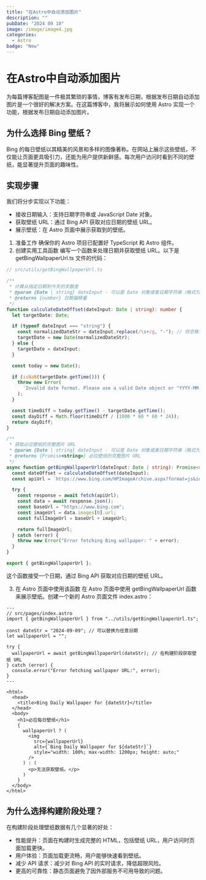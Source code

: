 ```yaml
---
title: "在Astro中自动添加图片"
description: ""
pubDate: "2024 09 10"
image: /image/image4.jpg
categories:
  - Astro
badge: "New"
---
```


# 在Astro中自动添加图片
为每篇博客配图是一件极其繁琐的事情，博客有发布日期，根据发布日期自动添加图片是一个很好的解决方案。在这篇博客中，我将展示如何使用 Astro 实现一个功能，根据发布日期自动添加图片。


## 为什么选择 Bing 壁纸？

Bing 的每日壁纸以其精美的风景和多样的图像著称。在网站上展示这些壁纸，不仅能让页面更具吸引力，还能为用户提供新鲜感。每次用户访问时看到不同的壁纸，能显著提升页面的趣味性。

## 实现步骤

我们将分步实现以下功能：

- 接收日期输入：支持日期字符串或 JavaScript Date 对象。
- 获取壁纸 URL：通过 Bing API 获取对应日期的壁纸 URL。
- 展示壁纸：在 Astro 页面中展示获取到的壁纸。

1. 准备工作
   确保你的 Astro 项目已配置好 TypeScript 和 Astro 组件。
2. 创建实用工具函数
   编写一个函数来处理日期并获取壁纸 URL。以下是 getBingWallpaperUrl.ts 文件的代码：

```typescript
// src/utils/getBingWallpaperUrl.ts

/**
 * 计算从指定日期到今天的天数差
 * @param {Date | string} dateInput - 可以是 Date 对象或者日期字符串（格式为 "YYYY-MM-DD" 或 "YYYY MM DD"）
 * @returns {number} 日期偏移量
 */
function calculateDateOffset(dateInput: Date | string): number {
  let targetDate: Date;

  if (typeof dateInput === "string") {
    const normalizedDateStr = dateInput.replace(/\s+/g, "-"); // 将空格替换为 "-"
    targetDate = new Date(normalizedDateStr);
  } else {
    targetDate = dateInput;
  }

  const today = new Date();

  if (isNaN(targetDate.getTime())) {
    throw new Error(
      'Invalid date format. Please use a valid Date object or "YYYY-MM-DD" / "YYYY MM DD".',
    );
  }

  const timeDiff = today.getTime() - targetDate.getTime();
  const dayDiff = Math.floor(timeDiff / (1000 * 60 * 60 * 24));
  return dayDiff;
}

/**
 * 获取必应壁纸的完整图片 URL
 * @param {Date | string} dateInput - 可以是 Date 对象或者日期字符串（格式为 "YYYY-MM-DD" 或 "YYYY MM DD"）
 * @returns {Promise<string>} 必应壁纸的完整图片 URL
 */
async function getBingWallpaperUrl(dateInput: Date | string): Promise<string> {
  const dateOffset = calculateDateOffset(dateInput);
  const apiUrl = `https://www.bing.com/HPImageArchive.aspx?format=js&idx=${dateOffset}&n=1&mkt=en-US`;

  try {
    const response = await fetch(apiUrl);
    const data = await response.json();
    const baseUrl = "https://www.bing.com";
    const imageUrl = data.images[0].url;
    const fullImageUrl = baseUrl + imageUrl;

    return fullImageUrl;
  } catch (error) {
    throw new Error("Error fetching Bing wallpaper: " + error);
  }
}

export { getBingWallpaperUrl };
```

这个函数接受一个日期，通过 Bing API 获取对应日期的壁纸 URL。

3. 在 Astro 页面中使用该函数
   在 Astro 页面中使用 getBingWallpaperUrl 函数来展示壁纸。创建一个新的 Astro 页面文件 index.astro：

```astro
---
// src/pages/index.astro
import { getBingWallpaperUrl } from "../utils/getBingWallpaperUrl.ts";

const dateStr = "2024-09-09"; // 可以替换为任意日期
let wallpaperUrl = "";

try {
  wallpaperUrl = await getBingWallpaperUrl(dateStr); // 在构建阶段获取壁纸 URL
} catch (error) {
  console.error("Error fetching wallpaper URL:", error);
}
---

<html>
  <head>
    <title>Bing Daily Wallpaper for {dateStr}</title>
  </head>
  <body>
    <h1>必应每日壁纸</h1>
    {
      wallpaperUrl ? (
        <img
          src={wallpaperUrl}
          alt={`Bing Daily Wallpaper for ${dateStr}`}
          style="width: 100%; max-width: 1200px; height: auto;"
        />
      ) : (
        <p>无法获取壁纸。</p>
      )
    }
  </body>
</html>
```

## 为什么选择构建阶段处理？

在构建阶段处理壁纸数据有几个显著的好处：

- 性能提升：页面在构建时生成完整的 HTML，包括壁纸 URL，用户访问时页面加载更快。
- 用户体验：页面加载更流畅，用户能够快速看到壁纸。
- 减少 API 请求：减少对 Bing API 的实时请求，降低超限风险。
- 更高的可靠性：静态页面避免了因外部服务不可用导致的问题。

